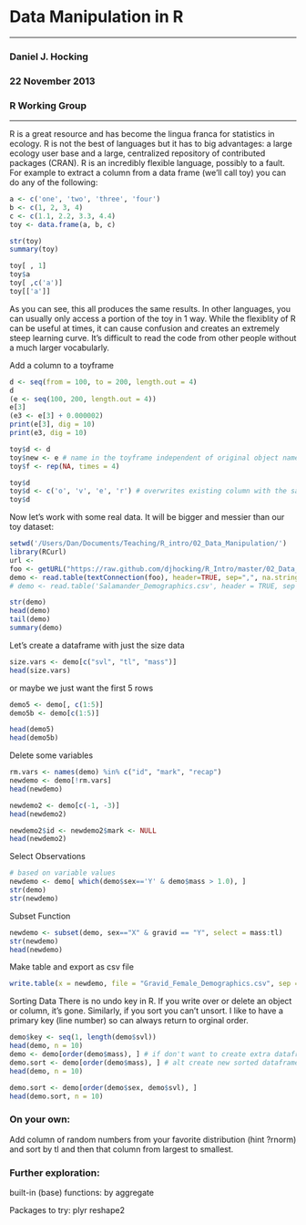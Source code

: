 # Data Manipulation in R

<hr>

### Daniel J. Hocking
### 22 November 2013
### R Working Group

<hr>

R is a great resource and has become the lingua franca for statistics in ecology. R is not the best of languages but it has to big advantages: a large ecology user base and a large, centralized repository of contributed packages (CRAN). R is an incredibly flexible language, possibly to a fault. For example to extract a column from a data frame (we'll call toy) you can do any of the following:

```r
a <- c('one', 'two', 'three', 'four')
b <- c(1, 2, 3, 4)
c <- c(1.1, 2.2, 3.3, 4.4)
toy <- data.frame(a, b, c)

str(toy)
summary(toy)
```

```r
toy[ , 1]
toy$a
toy[ ,c('a')]
toy[['a']]
```

As you can see, this all produces the same results. In other languages, you can usually only access a portion of the toy in 1 way. While the flexiblity of R can be useful at times, it can cause confusion and creates an extremely steep learning curve. It's difficult to read the code from other people without a much larger vocabularly.

Add a column to a toyframe
```r
d <- seq(from = 100, to = 200, length.out = 4)
d
(e <- seq(100, 200, length.out = 4))
e[3]
(e3 <- e[3] + 0.000002)
print(e[3], dig = 10)
print(e3, dig = 10)

toy$d <- d
toy$new <- e # name in the toyframe independent of original object name
toy$f <- rep(NA, times = 4)

toy$d
toy$d <- c('o', 'v', 'e', 'r') # overwrites existing column with the same name
toy$d
```

Now let's work with some real data. It will be bigger and messier than our toy dataset:
```r
setwd('/Users/Dan/Documents/Teaching/R_intro/02_Data_Manipulation/')
library(RCurl)
url <- 
foo <- getURL("https://raw.github.com/djhocking/R_Intro/master/02_Data_Manipulation/Salamander_Demographics.csv", ssl.verifypeer = FALSE) ## ssl.verifypeer is to subverte an SSL error you get otherwise
demo <- read.table(textConnection(foo), header=TRUE, sep=",", na.strings=NA)
# demo <- read.table('Salamander_Demographics.csv', header = TRUE, sep = ",") # alternatively you can download data from GitHub into your working directory and load from the local file

str(demo)
head(demo)
tail(demo)
summary(demo)
```

Let's create a dataframe with just the size data
```r
size.vars <- demo[c("svl", "tl", "mass")]
head(size.vars)
```

or maybe we just want the first 5 rows
```r
demo5 <- demo[, c(1:5)]
demo5b <- demo[c(1:5)]

head(demo5)
head(demo5b)
```

Delete some variables
```r
rm.vars <- names(demo) %in% c("id", "mark", "recap")
newdemo <- demo[!rm.vars]
head(newdemo)

newdemo2 <- demo[c(-1, -3)]
head(newdemo2)

newdemo2$id <- newdemo2$mark <- NULL
head(newdemo2)
```

Select Observations
```r
# based on variable values
newdemo <- demo[ which(demo$sex=='Y' & demo$mass > 1.0), ]
str(demo)
str(newdemo)
```

Subset Function
```r
newdemo <- subset(demo, sex=="X" & gravid == "Y", select = mass:tl) 
str(newdemo)
head(newdemo)
```

Make table and export as csv file
```r
write.table(x = newdemo, file = "Gravid_Female_Demographics.csv", sep = ",")
```

Sorting Data
There is no undo key in R. If you write over or delete an object or column, it's gone. Similarly, if you sort you can't unsort. I like to have a primary key (line number) so can always return to orginal order.
```r
demo$key <- seq(1, length(demo$svl))
head(demo, n = 10)
demo <- demo[order(demo$mass), ] # if don't want to create extra dataframes
demo.sort <- demo[order(demo$mass), ] # alt create new sorted dataframe
head(demo, n = 10)

demo.sort <- demo[order(demo$sex, demo$svl), ]
head(demo.sort, n = 10)
```

### On your own:
Add column of random numbers from your favorite distribution (hint ?rnorm) and sort by tl and then that column from largest to smallest.


### Further exploration:
built-in (base) functions:
by
aggregate

Packages to try:
plyr
reshape2



